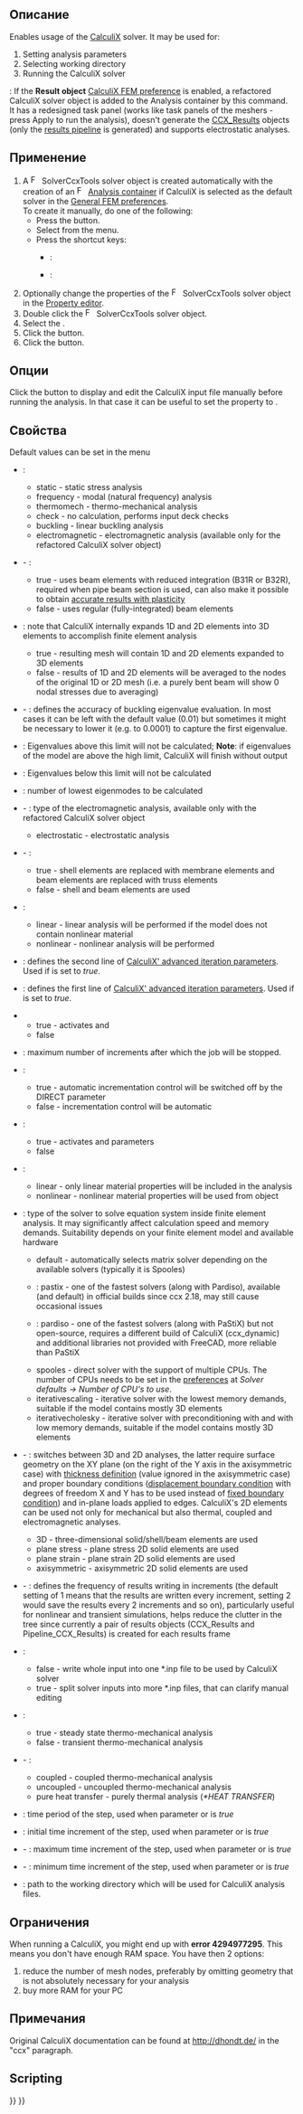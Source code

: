 <languages/>

<div class="mw-translate-fuzzy">
{{Docnav/ru
|[[FEM_FemMesh2Mesh/ru|FEM mesh to mesh]]
|[[FEM_SolverCalculiX/ru|Solver CalculiX]]
|[[FEM_Workbench/ru|FEM]]
|IconL=FEM_FemMesh2Mesh.svg
|IconR=FEM_SolverCalculiX.svg
|IconC=Workbench_FEM.svg
}}
</div>

<div class="mw-translate-fuzzy">
{{GuiCommand/ru
|Name=FEM SolverCalculixCxxtools
|Name/ru=FEM Solver
|MenuLocation=Solve → Solver CalculiX Standard
|Workbenches=[[FEM_Workbench/ru|FEM]]
|Shortcut={{KEY|S}} {{KEY|X}}
|SeeAlso=[[FEM_tutorial/ru|FEM tutorial]]
}}
</div>

<span id="Description"></span>
==Описание==

Enables usage of the [https://en.wikipedia.org/wiki/Calculix CalculiX] solver. It may be used for:
# Setting analysis parameters
# Selecting working directory
# Running the CalculiX solver

{{Version|1.1}}: If the '''Result object''' [[FEM_Preferences#CalculiX|CalculiX FEM preference]] is enabled, a refactored CalculiX solver object is added to the Analysis container by this command. It has a redesigned task panel (works like task panels of the meshers - press Apply to run the analysis), doesn't generate the [[FEM_ResultShow|CCX_Results]] objects (only the [[FEM_PostPipelineFromResult|results pipeline]] is generated) and supports electrostatic analyses.

<span id="Usage"></span>
==Применение==

# A [[Image:FEM_SolverCalculixCcxtools.svg|16px]] SolverCcxTools solver object is created automatically with the creation of an [[Image:FEM_Analysis.svg|16px|link=FEM_Analysis]] [[FEM_Analysis|Analysis container]] if CalculiX is selected as the default solver in the [[FEM_Preferences#General|General FEM preferences]].<br>To create it manually, do one of the following:
#* Press the {{Button|[[Image:FEM_SolverCalculixCcxtools.svg|16px]] [[FEM_SolverCalculixCcxtools|Solver CalculiX]]}} button.
#* Select {{MenuCommand|Solve → [[Image:FEM_SolverCalculixCcxtools.svg|16px]] Solver CalculiX}} from the menu.
#* Press the shortcut keys:
#** {{VersionMinus|1.0}}: {{KEY|S}} {{KEY|X}}
#** {{VersionPlus|1.1}}: {{KEY|S}} {{KEY|C}}
# Optionally change the properties of the [[Image:FEM_SolverCalculixCcxtools.svg|16px]] SolverCcxTools solver object in the [[Property_editor|Property editor]].
# Double click the [[Image:FEM_SolverCalculixCcxtools.svg|16px]] SolverCcxTools solver object.
# Select the {{MenuCommand|Analysis type}}.
# Click the {{Button|Write .inp file}} button.
# Click the {{Button|Run CalculiX}} button.

<span id="Options"></span>
==Опции==

Click the {{Button|Edit .inp file}} button to display and edit the CalculiX input file manually before running the analysis. In that case it can be useful to set the {{PropertyData|Split Input Writer}} property to {{True}}.

<span id="Properties"></span>
==Свойства==

Default values can be set in the menu {{MenuCommand|Edit → Preferences → FEM → CalculiX}}

* {{PropertyData|Analysis Type}}:
** static - static stress analysis
** frequency - modal (natural frequency) analysis
** thermomech - thermo-mechanical analysis
** check - no calculation, performs input deck checks
** buckling - linear buckling analysis {{Version|0.20}}
** electromagnetic - electromagnetic analysis (available only for the refactored CalculiX solver object) {{Version|1.1}}

* {{PropertyData|Beam Reduced Integration}} - {{Version|1.0}}:
** true - uses beam elements with reduced integration (B31R or B32R), required when pipe beam section is used, can also make it possible to obtain [https://forum.freecad.org/viewtopic.php?t=61233 accurate results with plasticity]
** false - uses regular (fully-integrated) beam elements

* {{PropertyData|Beam Shell Result Output 3D}}: note that CalculiX internally expands 1D and 2D elements into 3D elements to accomplish finite element analysis
** true - resulting mesh will contain 1D and 2D elements expanded to 3D elements
** false - results of 1D and 2D elements will be averaged to the nodes of the original 1D or 2D mesh (i.e. a purely bent beam will show 0 nodal stresses due to averaging)

* {{PropertyData|Buckling Accuracy}} - {{Version|1.1}}: defines the accuracy of buckling eigenvalue evaluation. In most cases it can be left with the default value (0.01) but sometimes it might be necessary to lower it (e.g. to 0.0001) to capture the first eigenvalue.

* {{PropertyData|Eigenmode High Limit}}: Eigenvalues above this limit will not be calculated; '''Note''': if eigenvalues of the model are above the high limit, CalculiX will finish without output

* {{PropertyData|Eigenmode Low Limit}}: Eigenvalues below this limit will not be calculated

* {{PropertyData|Eigenmodes Count}}: number of lowest eigenmodes to be calculated

* {{PropertyData|Electromagnetic Mode}} - {{Version|1.0}}: type of the electromagnetic analysis, available only with the refactored CalculiX solver object
** electrostatic - electrostatic analysis

* {{PropertyData|Exclude Bending Stiffness}} - {{Version|1.1}}:
** true - shell elements are replaced with membrane elements and beam elements are replaced with truss elements
** false - shell and beam elements are used

* {{PropertyData|Geometric Nonlinearity}}:
** linear - linear analysis will be performed if the model does not contain nonlinear material
** nonlinear - nonlinear analysis will be performed

* {{PropertyData|Iterations Control parameter Cutb}}: defines the second line of [http://www.dhondt.de/ccx_2.17.pdf#subsection.8.24 CalculiX' advanced iteration parameters]. Used if {{PropertyData|Iterations Control Parameter Time Use}} is set to ''true''.

* {{PropertyData|Iterations Control Parameter Iter}}: defines the first line of [http://www.dhondt.de/ccx_2.17.pdf#subsection.8.24 CalculiX' advanced iteration parameters]. Used if {{PropertyData|Iterations Control Parameter Time Use}} is set to ''true''.

* {{PropertyData|Iterations Control Parameter Time Use}}
** true - activates {{PropertyData|Iterations Control parameter Cutb}} and {{PropertyData|Iterations Control Parameter Iter}}
** false

* {{PropertyData|Iterations Maximum}}: maximum number of increments after which the job will be stopped.

* {{PropertyData|Iterations User Defined Incrementations}}:
** true - automatic incrementation control will be switched off by the DIRECT parameter
** false - incrementation control will be automatic

* {{PropertyData|Iterations User Defined Time Step Length}}:
** true - activates {{PropertyData|Time End}} and {{PropertyData|Time Initial Step}} parameters
** false

* {{PropertyData|Material Nonlinearity}}:
** linear - only linear material properties will be included in the analysis
** nonlinear - nonlinear material properties will be used from {{KEY|[[Image:FEM_MaterialMechanicalNonlinear.svg|24px]] [[FEM_MaterialMechanicalNonlinear|Nonlinear mechanical material]]}} object

* {{PropertyData|Matrix Solver Type}}: type of the solver to solve equation system inside finite element analysis. It may significantly affect calculation speed and memory demands. Suitability depends on your finite element model and available hardware
** default - automatically selects matrix solver depending on the available solvers (typically it is Spooles)
** {{Version|1.0}}: pastix - one of the fastest solvers (along with Pardiso), available (and default) in official builds since ccx 2.18, may still cause occasional issues
** {{Version|1.0}}: pardiso - one of the fastest solvers (along with PaStiX) but not open-source, requires a different build of CalculiX (ccx_dynamic) and additional libraries not provided with FreeCAD, more reliable than PaStiX
** spooles - direct solver with the support of multiple CPUs. The number of CPUs needs to be set in the [[FEM_Preferences#CalculiX|preferences]]  at ''Solver defaults → Number of CPU's to use''.
** iterativescaling - iterative solver with the lowest memory demands, suitable if the model contains mostly 3D elements
** iterativecholesky - iterative solver with preconditioning with and with low memory demands, suitable if the model contains mostly 3D elements

* {{PropertyData|Model Space}} - {{Version|1.0}}: switches between 3D and 2D analyses, the latter require surface geometry on the XY plane (on the right of the Y axis in the axisymmetric case) with [[FEM_ElementGeometry2D|thickness definition]] (value ignored in the axisymmetric case) and proper boundary conditions ([[FEM_ConstraintDisplacement|displacement boundary condition]] with degrees of freedom X and Y has to be used instead of [[FEM_ConstraintFixed|fixed boundary condition]]) and in-plane loads applied to edges. CalculiX's 2D elements can be used not only for mechanical but also thermal, coupled and electromagnetic analyses.
** 3D - three-dimensional solid/shell/beam elements are used
** plane stress - plane stress 2D solid elements are used
** plane strain - plane strain 2D solid elements are used
** axisymmetric - axisymmetric 2D solid elements are used

* {{PropertyData|Output Frequency}} - {{Version|1.0}}: defines the frequency of results writing in increments (the default setting of 1 means that the results are written every increment, setting 2 would save the results every 2 increments and so on), particularly useful for nonlinear and transient simulations, helps reduce the clutter in the tree since currently a pair of results objects (CCX_Results and Pipeline_CCX_Results) is created for each results frame

* {{PropertyData|Split Input Writer}}:
** false - write whole input into one *.inp file to be used by CalculiX solver
** true - split solver inputs into more *.inp files, that can clarify manual editing

* {{PropertyData|Thermo Mech Steady State}}:
** true - steady state thermo-mechanical analysis
** false - transient thermo-mechanical analysis

* {{PropertyData|Thermo Mech Type}} - {{Version|1.0}}:
** coupled - coupled thermo-mechanical analysis
** uncoupled - uncoupled thermo-mechanical analysis
** pure heat transfer - purely thermal analysis (''*HEAT TRANSFER'')

* {{PropertyData|Time End}}: time period of the step, used when parameter {{PropertyData|Iterations User Defined Incrementations}} or {{PropertyData|Iterations User Defined Time Step Length}} is ''true''

* {{PropertyData|Time Initial Step}}: initial time increment of the step, used when parameter {{PropertyData|Iterations User Defined Incrementations}} or {{PropertyData|Iterations User Defined Time Step Length}} is ''true''

* {{PropertyData|Time Maximum Step}} - {{Version|1.0}}: maximum time increment of the step, used when parameter {{PropertyData|Iterations User Defined Incrementations}} or {{PropertyData|Iterations User Defined Time Step Length}} is ''true''

* {{PropertyData|Time Minimum Step}} - {{Version|1.0}}: minimum time increment of the step, used when parameter {{PropertyData|Iterations User Defined Incrementations}} or {{PropertyData|Iterations User Defined Time Step Length}} is ''true''

* {{PropertyData|Working Dir}}: path to the working directory which will be used for CalculiX analysis files.

<span id="Limitations"></span>
==Ограничения==

When running a CalculiX, you might end up with '''error 4294977295'''. This means you don't have enough RAM space. You have then 2 options:
# reduce the number of mesh nodes, preferably by omitting geometry that is not absolutely necessary for your analysis
# buy more RAM for your PC

<span id="Notes"></span>
==Примечания==

Original CalculiX documentation can be found at http://dhondt.de/ in the "ccx" paragraph.

==Scripting==


<div class="mw-translate-fuzzy">
{{Docnav/ru
|[[FEM_FemMesh2Mesh/ru|FEM mesh to mesh]]
|[[FEM_SolverCalculiX/ru|Solver CalculiX]]
|[[FEM_Workbench/ru|FEM]]
|IconL=FEM_FemMesh2Mesh.svg
|IconR=FEM_SolverCalculiX.svg
|IconC=Workbench_FEM.svg
}}
</div>

{{FEM Tools navi{{#translation:}}}}
{{Userdocnavi{{#translation:}}}}